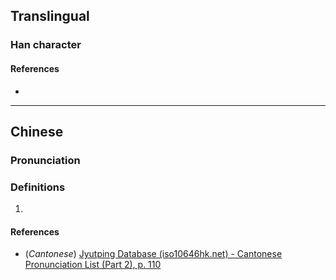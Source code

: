 {{character info/new}}
==Translingual==

===Han character===
{{Han char|rn=61|rad=心|as=11|sn=15|four=48334|canj=IKP,XIKP|ids=⿱救心}}

====References====
* {{Han ref|kx=0399.170|dkj=11115|dj=0739.040|hdz=42341.060|uh=6166|ud=24934|bh=E5AA|bd=58794}}

----

==Chinese==
{{zh-forms}}

===Pronunciation===
{{zh-pron
|m=jiù
|c=gau3
|mc=
|oc=
|ma=
|cat=
}}

===Definitions===
{{zh-hanzi}}

# {{rfdef|zh}}
====References====
* (''Cantonese'') [http://www.iso10646hk.net/jp/document/download.jsp Jyutping Database (iso10646hk.net) - Cantonese Pronunciation List (Part 2), p. 110]
